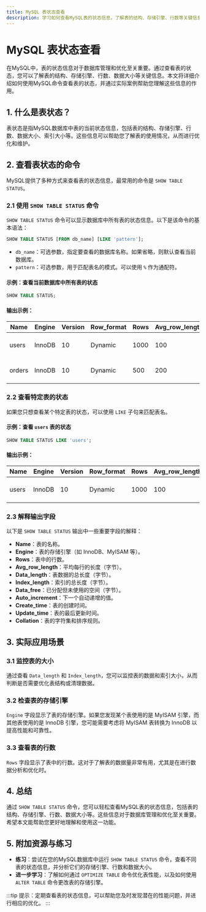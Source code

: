 ```yaml
---
title: MySQL 表状态查看
description: 学习如何查看MySQL表的状态信息，了解表的结构、存储引擎、行数等关键信息，帮助初学者更好地管理和优化数据库表。
---
```


# MySQL 表状态查看

在MySQL中，表的状态信息对于数据库管理和优化至关重要。通过查看表的状态，您可以了解表的结构、存储引擎、行数、数据大小等关键信息。本文将详细介绍如何使用MySQL命令查看表的状态，并通过实际案例帮助您理解这些信息的作用。

## 1. 什么是表状态？

表状态是指MySQL数据库中表的当前状态信息，包括表的结构、存储引擎、行数、数据大小、索引大小等。这些信息可以帮助您了解表的使用情况，从而进行优化和维护。

## 2. 查看表状态的命令

MySQL提供了多种方式来查看表的状态信息，最常用的命令是 `SHOW TABLE STATUS`。

### 2.1 使用 `SHOW TABLE STATUS` 命令

`SHOW TABLE STATUS` 命令可以显示数据库中所有表的状态信息。以下是该命令的基本语法：

```sql
SHOW TABLE STATUS [FROM db_name] [LIKE 'pattern'];
```

- `db_name`：可选参数，指定要查看的数据库名称。如果省略，则默认查看当前数据库。
- `pattern`：可选参数，用于匹配表名的模式。可以使用 `%` 作为通配符。

#### 示例：查看当前数据库中所有表的状态

```sql
SHOW TABLE STATUS;
```

#### 输出示例：

| Name       | Engine | Version | Row_format | Rows | Avg_row_length | Data_length | Max_data_length | Index_length | Data_free | Auto_increment | Create_time         | Update_time         | Check_time | Collation       | Checksum | Create_options | Comment |
|------------|--------|---------|------------|------|----------------|-------------|-----------------|--------------|-----------|----------------|---------------------|---------------------|------------|-----------------|----------|----------------|---------|
| users      | InnoDB | 10      | Dynamic    | 1000 | 100            | 100000      | 0               | 20000        | 0         | 1001           | 2023-10-01 12:00:00 | 2023-10-01 12:00:00 | NULL       | utf8_general_ci | NULL     |                |         |
| orders     | InnoDB | 10      | Dynamic    | 500  | 200            | 100000      | 0               | 30000        | 0         | 501            | 2023-10-01 12:00:00 | 2023-10-01 12:00:00 | NULL       | utf8_general_ci | NULL     |                |         |

### 2.2 查看特定表的状态

如果您只想查看某个特定表的状态，可以使用 `LIKE` 子句来匹配表名。

#### 示例：查看 `users` 表的状态

```sql
SHOW TABLE STATUS LIKE 'users';
```

#### 输出示例：

| Name  | Engine | Version | Row_format | Rows | Avg_row_length | Data_length | Max_data_length | Index_length | Data_free | Auto_increment | Create_time         | Update_time         | Check_time | Collation       | Checksum | Create_options | Comment |
|-------|--------|---------|------------|------|----------------|-------------|-----------------|--------------|-----------|----------------|---------------------|---------------------|------------|-----------------|----------|----------------|---------|
| users | InnoDB | 10      | Dynamic    | 1000 | 100            | 100000      | 0               | 20000        | 0         | 1001           | 2023-10-01 12:00:00 | 2023-10-01 12:00:00 | NULL       | utf8_general_ci | NULL     |                |         |

### 2.3 解释输出字段

以下是 `SHOW TABLE STATUS` 输出中一些重要字段的解释：

- **Name**：表的名称。
- **Engine**：表的存储引擎（如 InnoDB、MyISAM 等）。
- **Rows**：表中的行数。
- **Avg_row_length**：平均每行的长度（字节）。
- **Data_length**：表数据的总长度（字节）。
- **Index_length**：索引的总长度（字节）。
- **Data_free**：已分配但未使用的空间（字节）。
- **Auto_increment**：下一个自动递增的值。
- **Create_time**：表的创建时间。
- **Update_time**：表的最后更新时间。
- **Collation**：表的字符集和排序规则。

## 3. 实际应用场景

### 3.1 监控表的大小

通过查看 `Data_length` 和 `Index_length`，您可以监控表的数据和索引大小，从而判断是否需要优化表结构或清理数据。

### 3.2 检查表的存储引擎

`Engine` 字段显示了表的存储引擎。如果您发现某个表使用的是 MyISAM 引擎，而其他表使用的是 InnoDB 引擎，您可能需要考虑将 MyISAM 表转换为 InnoDB 以提高性能和可靠性。

### 3.3 查看表的行数

`Rows` 字段显示了表中的行数。这对于了解表的数据量非常有用，尤其是在进行数据分析和优化时。

## 4. 总结

通过 `SHOW TABLE STATUS` 命令，您可以轻松查看MySQL表的状态信息，包括表的结构、存储引擎、行数、数据大小等。这些信息对于数据库管理和优化至关重要。希望本文能帮助您更好地理解和使用这一功能。

## 5. 附加资源与练习

- **练习**：尝试在您的MySQL数据库中运行 `SHOW TABLE STATUS` 命令，查看不同表的状态信息，并分析它们的存储引擎、行数和数据大小。
- **进一步学习**：了解如何通过 `OPTIMIZE TABLE` 命令优化表性能，以及如何使用 `ALTER TABLE` 命令更改表的存储引擎。

:::tip
提示：定期查看表的状态信息，可以帮助您及时发现潜在的性能问题，并进行相应的优化。
:::